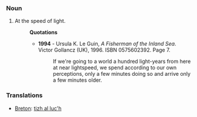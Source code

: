 ===Noun===
#At the speed of light.
#:'''Quotations'''
#:*'''1994''' - Ursula K. Le Guin, ''A Fisherman of the Inland Sea''. Victor Gollancz (UK), 1996. ISBN 0575602392. Page 7.
#:*:If we're going to a world a hundred light-years from here at near lightspeed, we spend according to our own perceptions, only a few minutes doing so and arrive only a few minutes older.

===Translations===

*[[Breton]]: [[tizh al luc'h]]